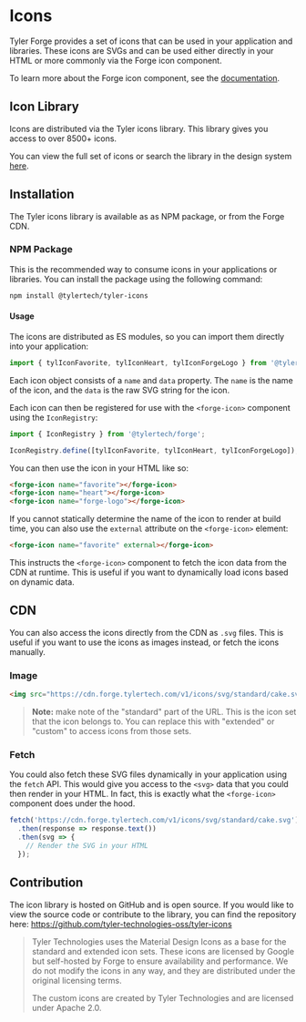 
<Meta title="Getting Started/Icons" />

# Icons

Tyler Forge provides a set of icons that can be used in your application and libraries. These icons are SVGs and can be used either directly in your HTML
or more commonly via the Forge icon component.

To learn more about the Forge icon component, see the [documentation][1].

## Icon Library

Icons are distributed via the Tyler icons library. This library gives you access to over 8500+ icons.

You can view the full set of icons or search the library in the design system [here][2].

## Installation

The Tyler icons library is available as as NPM package, or from the Forge CDN.

### NPM Package

This is the recommended way to consume icons in your applications or libraries. You can install the package using the following command:

```bash
npm install @tylertech/tyler-icons
```

#### Usage

The icons are distributed as ES modules, so you can import them directly into your application:

```javascript
import { tylIconFavorite, tylIconHeart, tylIconForgeLogo } from '@tylertech/tyler-icons';
```

Each icon object consists of a `name` and `data` property. The `name` is the name of the icon, and the `data` is the raw SVG string for the icon.

Each icon can then be registered for use with the `<forge-icon>` component using the `IconRegistry`:

```javascript
import { IconRegistry } from '@tylertech/forge';

IconRegistry.define([tylIconFavorite, tylIconHeart, tylIconForgeLogo]);
```

You can then use the icon in your HTML like so:

```html
<forge-icon name="favorite"></forge-icon>
<forge-icon name="heart"></forge-icon>
<forge-icon name="forge-logo"></forge-icon>
```

If you cannot statically determine the name of the icon to render at build time, you can also use the `external` attribute on the `<forge-icon>` element:

```html
<forge-icon name="favorite" external></forge-icon>
```

This instructs the `<forge-icon>` component to fetch the icon data from the CDN at runtime. This is useful if you want to dynamically load icons based on dynamic data.

## CDN

You can also access the icons directly from the CDN as `.svg` files. This is useful if you want to use the icons as images instead, or fetch the
icons manually.

### Image

```html
<img src="https://cdn.forge.tylertech.com/v1/icons/svg/standard/cake.svg" alt="Cake icon" />
```

> **Note:** make note of the "standard" part of the URL. This is the icon set that the icon belongs to. You can replace this with "extended" or
> "custom" to access icons from those sets.

### Fetch

You could also fetch these SVG files dynamically in your application using the `fetch` API. This would give you access to the `<svg>` data that
you could then render in your HTML. In fact, this is exactly what the `<forge-icon>` component does under the hood.

```javascript
fetch('https://cdn.forge.tylertech.com/v1/icons/svg/standard/cake.svg')
  .then(response => response.text())
  .then(svg => {
    // Render the SVG in your HTML
  });
```

## Contribution

The icon library is hosted on GitHub and is open source. If you would like to view the source code or contribute to the library, you can find
the repository here: https://github.com/tyler-technologies-oss/tyler-icons

> Tyler Technologies uses the Material Design Icons as a base for the standard and extended icon sets. These icons are licensed by Google but
> self-hosted by Forge to ensure availability and performance. We do not modify the icons in any way, and they are distributed under the
> original licensing terms.
>
> The custom icons are created by Tyler Technologies and are licensed under Apache 2.0.

[1]: ?path=/docs/components-icon--docs
[2]: https://forge.tylertech.com/assets/icon-library/
[3]: ?path=/docs/about-roadmap--docs
